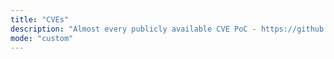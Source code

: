 ```yaml
---
title: "CVEs"
description: "Almost every publicly available CVE PoC - https://github.com/trickest/cve"
mode: "custom"
---
```



<WorkflowPage 
title="CVEs"
category="Utilities"
description="Almost every publicly available CVE PoC - https://github.com/trickest/cve"
createdOn="29 June, 2022"
author="trickest-mhmdiaa"
workflowUrl="https://editor.staging.trickest.io/preview?workflow_url=https://trickest-public-workflow.s3.eu-central-1.amazonaws.com/267aa85b-b278-4cdf-971d-321cfd49e316.json"
id="267aa85b-b278-4cdf-971d-321cfd49e316"
/>